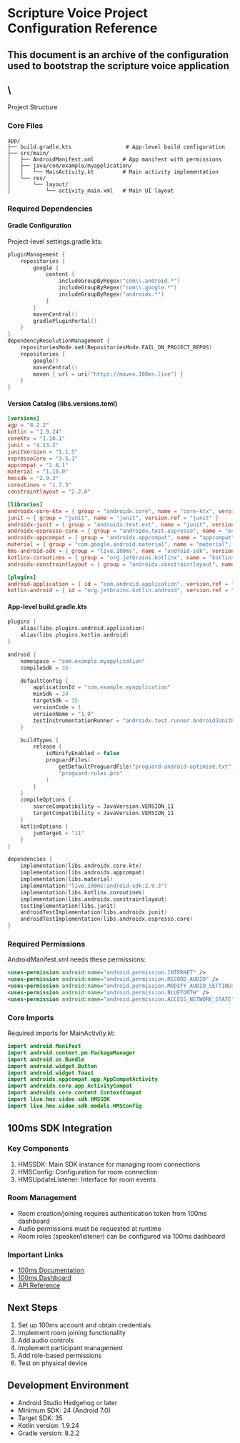 # Scripture Voice Project Configuration Reference

## This document is an archive of the configuration used to bootstrap the scripture voice application

## \
Project Structure

### Core Files

```
app/
├── build.gradle.kts                 # App-level build configuration
├── src/main/
│   ├── AndroidManifest.xml         # App manifest with permissions
│   ├── java/com/example/myapplication/
│   │   └── MainActivity.kt         # Main activity implementation
│   └── res/
│       └── layout/
│           └── activity_main.xml   # Main UI layout
```

### Required Dependencies

#### Gradle Configuration

Project-level settings.gradle.kts:

```kotlin
pluginManagement {
    repositories {
        google {
            content {
                includeGroupByRegex("com\\.android.*")
                includeGroupByRegex("com\\.google.*")
                includeGroupByRegex("androidx.*")
            }
        }
        mavenCentral()
        gradlePluginPortal()
    }
}
dependencyResolutionManagement {
    repositoriesMode.set(RepositoriesMode.FAIL_ON_PROJECT_REPOS)
    repositories {
        google()
        mavenCentral()
        maven { url = uri("https://maven.100ms.live") }
    }
}
```

#### Version Catalog (libs.versions.toml)

```toml
[versions]
agp = "8.2.2"
kotlin = "1.9.24"
coreKtx = "1.10.1"
junit = "4.13.2"
junitVersion = "1.1.5"
espressoCore = "3.5.1"
appcompat = "1.6.1"
material = "1.10.0"
hmssdk = "2.9.3"
coroutines = "1.7.3"
constraintlayout = "2.2.0"

[libraries]
androidx-core-ktx = { group = "androidx.core", name = "core-ktx", version.ref = "coreKtx" }
junit = { group = "junit", name = "junit", version.ref = "junit" }
androidx-junit = { group = "androidx.test.ext", name = "junit", version.ref = "junitVersion" }
androidx-espresso-core = { group = "androidx.test.espresso", name = "espresso-core", version.ref = "espressoCore" }
androidx-appcompat = { group = "androidx.appcompat", name = "appcompat", version.ref = "appcompat" }
material = { group = "com.google.android.material", name = "material", version.ref = "material" }
hms-android-sdk = { group = "live.100ms", name = "android-sdk", version.ref = "hmssdk" }
kotlinx-coroutines = { group = "org.jetbrains.kotlinx", name = "kotlinx-coroutines-android", version.ref = "coroutines" }
androidx-constraintlayout = { group = "androidx.constraintlayout", name = "constraintlayout", version.ref = "constraintlayout" }

[plugins]
android-application = { id = "com.android.application", version.ref = "agp" }
kotlin-android = { id = "org.jetbrains.kotlin.android", version.ref = "kotlin" }
```

#### App-level build.gradle.kts

```kotlin
plugins {
    alias(libs.plugins.android.application)
    alias(libs.plugins.kotlin.android)
}

android {
    namespace = "com.example.myapplication"
    compileSdk = 35

    defaultConfig {
        applicationId = "com.example.myapplication"
        minSdk = 24
        targetSdk = 35
        versionCode = 1
        versionName = "1.0"
        testInstrumentationRunner = "androidx.test.runner.AndroidJUnitRunner"
    }

    buildTypes {
        release {
            isMinifyEnabled = false
            proguardFiles(
                getDefaultProguardFile("proguard-android-optimize.txt"),
                "proguard-rules.pro"
            )
        }
    }
    compileOptions {
        sourceCompatibility = JavaVersion.VERSION_11
        targetCompatibility = JavaVersion.VERSION_11
    }
    kotlinOptions {
        jvmTarget = "11"
    }
}

dependencies {
    implementation(libs.androidx.core.ktx)
    implementation(libs.androidx.appcompat)
    implementation(libs.material)
    implementation("live.100ms:android-sdk:2.9.3")
    implementation(libs.kotlinx.coroutines)
    implementation(libs.androidx.constraintlayout)
    testImplementation(libs.junit)
    androidTestImplementation(libs.androidx.junit)
    androidTestImplementation(libs.androidx.espresso.core)
}
```

### Required Permissions

AndroidManifest.xml needs these permissions:

```xml
<uses-permission android:name="android.permission.INTERNET" />
<uses-permission android:name="android.permission.RECORD_AUDIO" />
<uses-permission android:name="android.permission.MODIFY_AUDIO_SETTINGS" />
<uses-permission android:name="android.permission.BLUETOOTH" />
<uses-permission android:name="android.permission.ACCESS_NETWORK_STATE" />
```

### Core Imports

Required imports for MainActivity.kt:

```kotlin
import android.Manifest
import android.content.pm.PackageManager
import android.os.Bundle
import android.widget.Button
import android.widget.Toast
import androidx.appcompat.app.AppCompatActivity
import androidx.core.app.ActivityCompat
import androidx.core.content.ContextCompat
import live.hms.video.sdk.HMSSDK
import live.hms.video.sdk.models.HMSConfig
```

## 100ms SDK Integration

### Key Components

1. HMSSDK: Main SDK instance for managing room connections
2. HMSConfig: Configuration for room connection
3. HMSUpdateListener: Interface for room events

### Room Management

- Room creation/joining requires authentication token from 100ms dashboard
- Audio permissions must be requested at runtime
- Room roles (speaker/listener) can be configured via 100ms dashboard

### Important Links

- [100ms Documentation](https://www.100ms.live/docs/android/v2/quickstart/setup)
- [100ms Dashboard](https://dashboard.100ms.live/)
- [API Reference](https://www.100ms.live/docs/android/v2/api-reference)

## Next Steps

1. Set up 100ms account and obtain credentials
2. Implement room joining functionality
3. Add audio controls
4. Implement participant management
5. Add role-based permissions
6. Test on physical device

## Development Environment

- Android Studio Hedgehog or later
- Minimum SDK: 24 (Android 7.0)
- Target SDK: 35
- Kotlin version: 1.9.24
- Gradle version: 8.2.2